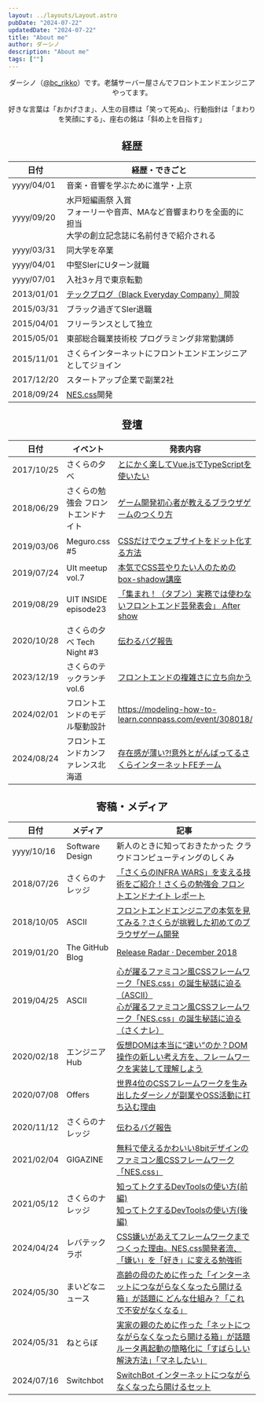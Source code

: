 ```yaml
---
layout: ../layouts/Layout.astro
pubDate: "2024-07-22"
updatedDate: "2024-07-22"
title: "About me"
author: ダーシノ
description: "About me"
tags: [""]
---
```



<Header {...frontmatter} />

ダーシノ（[@bc_rikko](https://x.com/bc_rikko)）です。老舗サーバー屋さんでフロントエンドエンジニアやってます。

好きな言葉は「おかげさま」、人生の目標は「笑って死ぬ」、行動指針は「まわりを笑顔にする」、座右の銘は「斜め上を目指す」

## 経歴

|日付|経歴・できごと|
|----|----|
|yyyy/04/01|音楽・音響を学ぶために進学・上京|
|yyyy/09/20|水戸短編画祭 入賞<br/>フォーリーや音声、MAなど音響まわりを全面的に担当<br/>大学の創立記念誌に名前付きで紹介される|
|yyyy/03/31|同大学を卒業|
|yyyy/04/01|中堅SIerにUターン就職|
|yyyy/07/01|入社3ヶ月で東京転勤|
|2013/01/01|[テックブログ（Black Everyday Company）](https://kuroeveryday.blogspot.com/)開設|
|2015/03/31|ブラック過ぎてSIer退職|
|2015/04/01|フリーランスとして独立|
|2015/05/01|東部総合職業技術校 プログラミング非常勤講師|
|2015/11/01|さくらインターネットにフロントエンドエンジニアとしてジョイン|
|2017/12/20|スタートアップ企業で副業2社|
|2018/09/24|[NES.css](https://nostalgic-css.github.io/NES.css/)開発


## 登壇

|日付|イベント|発表内容|
|----|----|----|
|2017/10/25|さくらの夕べ|[とにかく楽してVue.jsでTypeScriptを使いたい](https://www.slideshare.net/sakura_pr/vuejstype-script-81228009)|
|2018/06/29|さくらの勉強会 フロントエンドナイト|[ゲーム開発初心者が教えるブラウザゲームのつくり方](https://speakerdeck.com/bcrikko/how-to-make-games-javascript)|
|2019/03/06|Meguro.css #5|[CSSだけでウェブサイトをドット化する方法](https://speakerdeck.com/bcrikko/how-to-pixelize-a-website-using-only-css)|
|2019/07/24|UIt meetup vol.7|[本気でCSS芸やりたい人のためのbox-shadow講座](https://speakerdeck.com/bcrikko/mastering-box-shadow)|
|2019/08/29|UIT INSIDE episode23|[「集まれ！（タブン）実務では使わないフロントエンド芸発表会」 After show](https://uit-inside.linecorp.com/episode/23)|
|2020/10/28|さくらの夕べ Tech Night #3|[伝わるバグ報告](https://speakerdeck.com/bcrikko/how-to-write-a-better-bug-report)|
|2023/12/19|さくらのテックランチ vol.6|[フロントエンドの複雑さに立ち向かう](https://speakerdeck.com/bcrikko/tackling-complexity-of-front-end-software-with-ddd-and-clean-architecture)|
|2024/02/01|フロントエンドのモデル駆動設計|https://modeling-how-to-learn.connpass.com/event/308018/|
|2024/08/24|フロントエンドカンファレンス北海道|[存在感が薄い?!意外とがんばってるさくらインターネットFEチーム](https://speakerdeck.com/bcrikko/frontend-conference-2024)|


## 寄稿・メディア

|日付|メディア|記事|
|----|----|----|
|yyyy/10/16|Software Design|新人のときに知っておきたかった クラウドコンピューティングのしくみ|
|2018/07/26|さくらのナレッジ|[「さくらのINFRA WARS」を支える技術をご紹介！さくらの勉強会 フロントエンドナイト レポート](https://knowledge.sakura.ad.jp/16997/)|
|2018/10/05|ASCII|[フロントエンドエンジニアの本気を見てみる？さくらが挑戦した初めてのブラウザゲーム開発](https://ascii.jp/elem/000/001/751/1751432/)|
|2019/01/20|The GitHub Blog|[Release Radar · December 2018](https://github.blog/2019-01-20-release-radar-december-2018/#nes-css-1-0)|
|2019/04/25|ASCII|[心が躍るファミコン風CSSフレームワーク「NES.css」の誕生秘話に迫る（ASCII）](https://ascii.jp/elem/000/001/843/1843468/)<br />[心が躍るファミコン風CSSフレームワーク「NES.css」の誕生秘話に迫る（さくナレ）](https://knowledge.sakura.ad.jp/25003/)
|2020/02/18|エンジニアHub|[仮想DOMは本当に“速い”のか？DOM操作の新しい考え方を、フレームワークを実装して理解しよう](https://en-ambi.com/itcontents/entry/2020/02/18/103000/)|
|2020/07/08|Offers|[世界4位のCSSフレームワークを生み出したダーシノが副業やOSS活動に打ち込む理由](https://offers.jp/media/sidejob/workstyle/a_1769)|
|2020/11/12|さくらのナレッジ|[伝わるバグ報告](https://knowledge.sakura.ad.jp/26627/)|
|2021/02/04|GIGAZINE|[無料で使えるかわいい8bitデザインのファミコン風CSSフレームワーク「NES.css」](https://gigazine.net/news/20210204-nes-css/)|
|2021/05/12|さくらのナレッジ|[知ってトクするDevToolsの使い方(前編)](https://knowledge.sakura.ad.jp/27872/)<br />[知ってトクするDevToolsの使い方(後編)](https://knowledge.sakura.ad.jp/28024/)|
|2024/04/24|レバテックラボ|[CSS嫌いがあえてフレームワークまでつくった理由。NES.css開発者流、「嫌い」を「好き」に変える勉強術](https://levtech.jp/media/article/focus/detail_420/)|
|2024/05/30|まいどなニュース|[高齢の母のために作った「インターネットにつながらなくなったら開ける箱」が話題に どんな仕組み？「これで不安がなくなる」](https://maidonanews.jp/article/15283617)|
|2024/05/31|ねとらぼ|[実家の親のために作った「ネットにつながらなくなったら開ける箱」が話題ルータ再起動の簡略化に「すばらしい解決方法」「マネしたい」](https://nlab.itmedia.co.jp/nl/articles/2405/31/news066.html)|
|2024/07/16|Switchbot|[SwitchBot インターネットにつながらなくなったら開けるセット](https://www.switchbot.jp/products/switchbot-reset-set)|
